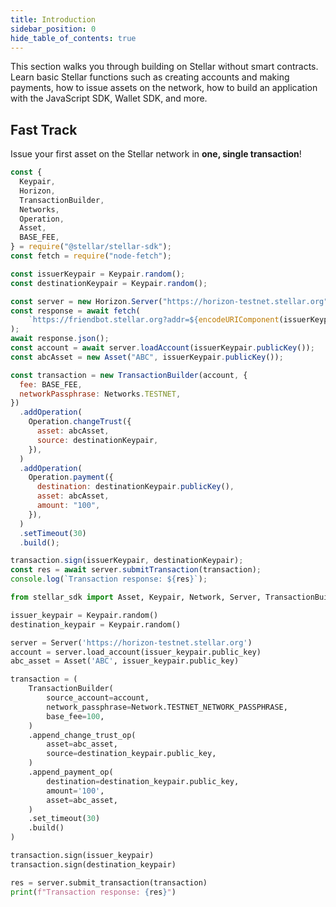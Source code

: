 ```yaml
---
title: Introduction
sidebar_position: 0
hide_table_of_contents: true
---
```



This section walks you through building on Stellar without smart contracts. Learn basic Stellar functions such as creating accounts and making payments, how to issue assets on the network, how to build an application with the JavaScript SDK, Wallet SDK, and more.

## Fast Track

Issue your first asset on the Stellar network in **one, single transaction**!

<CodeExample>

```js
const {
  Keypair,
  Horizon,
  TransactionBuilder,
  Networks,
  Operation,
  Asset,
  BASE_FEE,
} = require("@stellar/stellar-sdk");
const fetch = require("node-fetch");

const issuerKeypair = Keypair.random();
const destinationKeypair = Keypair.random();

const server = new Horizon.Server("https://horizon-testnet.stellar.org");
const response = await fetch(
    `https://friendbot.stellar.org?addr=${encodeURIComponent(issuerKeypair.publicKey())}`
);
await response.json();
const account = await server.loadAccount(issuerKeypair.publicKey());
const abcAsset = new Asset("ABC", issuerKeypair.publicKey());

const transaction = new TransactionBuilder(account, {
  fee: BASE_FEE,
  networkPassphrase: Networks.TESTNET,
})
  .addOperation(
    Operation.changeTrust({
      asset: abcAsset,
      source: destinationKeypair,
    }),
  )
  .addOperation(
    Operation.payment({
      destination: destinationKeypair.publicKey(),
      asset: abcAsset,
      amount: "100",
    }),
  )
  .setTimeout(30)
  .build();

transaction.sign(issuerKeypair, destinationKeypair);
const res = await server.submitTransaction(transaction);
console.log(`Transaction response: ${res}`);
```

```python
from stellar_sdk import Asset, Keypair, Network, Server, TransactionBuilder

issuer_keypair = Keypair.random()
destination_keypair = Keypair.random()

server = Server('https://horizon-testnet.stellar.org')
account = server.load_account(issuer_keypair.public_key)
abc_asset = Asset('ABC', issuer_keypair.public_key)

transaction = (
    TransactionBuilder(
        source_account=account,
        network_passphrase=Network.TESTNET_NETWORK_PASSPHRASE,
        base_fee=100,
    )
    .append_change_trust_op(
        asset=abc_asset,
        source=destination_keypair.public_key,
    )
    .append_payment_op(
        destination=destination_keypair.public_key,
        amount='100',
        asset=abc_asset,
    )
    .set_timeout(30)
    .build()
)

transaction.sign(issuer_keypair)
transaction.sign(destination_keypair)

res = server.submit_transaction(transaction)
print(f"Transaction response: {res}")
```

</CodeExample>
